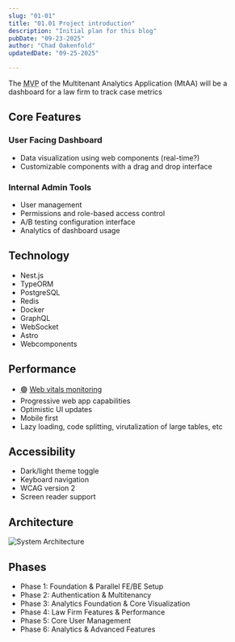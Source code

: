 ```yaml
---
slug: "01-01"
title: "01.01 Project introduction"
description: "Initial plan for this blog"
pubDate: "09-23-2025"
author: "Chad Oakenfold"
updatedDate: "09-25-2025"

---
```



The <abbr title="Minimal Viable Product">MVP</abbr> of the Multitenant Analytics Application (MtAA) will be a dashboard for a law firm to track case metrics

## Core Features

### User Facing Dashboard

- Data visualization using web components (real-time?)
- Customizable components with a drag and drop interface

### Internal Admin Tools

- User management
- Permissions and role-based access control
- A/B testing configuration interface
- Analytics of dashboard usage

## Technology

- Nest.js
- TypeORM
- PostgreSQL
- Redis
- Docker
- GraphQL
- WebSocket
- Astro
- Webcomponents

## Performance

- <abbr title="DONE">🟢</abbr> [Web vitals monitoring](/posts/03-01)
- Progressive web app capabilities
- Optimistic UI updates
- Mobile first
- Lazy loading, code splitting, virutalization of large tables, etc

## Accessibility

- Dark/light theme toggle
- Keyboard navigation
- WCAG version 2
- Screen reader support

## Architecture

<Image
    src={systemArch}
    alt="System Architecture"
    fetchpriority="low"
    loading="lazy"
    layout='full-width'
    data-full-width
/>

## Phases

- Phase 1: Foundation &amp; Parallel FE/BE Setup
- Phase 2: Authentication &amp; Multitenancy
- Phase 3: Analytics Foundation &amp; Core Visualization
- Phase 4: Law Firm Features &amp; Performance
- Phase 5: Core User Management
- Phase 6: Analytics &amp; Advanced Features